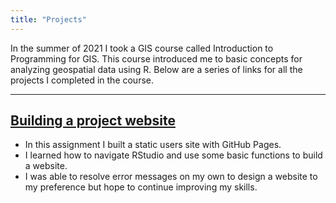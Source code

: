 ```yaml
---
title: "Projects"
---
```


In the summer of 2021 I took a GIS course called Introduction to Programming for GIS. This course introduced me to basic concepts for analyzing geospatial data using R. Below are a series of links for all the projects I completed in the course.

---
## [Building a project website](index.html)

- In this assignment I built a static users site with GitHub Pages.
- I learned how to navigate RStudio and use some basic functions to build a website.
- I was able to resolve error messages on my own to design a website to my preference but hope to continue improving my skills.
